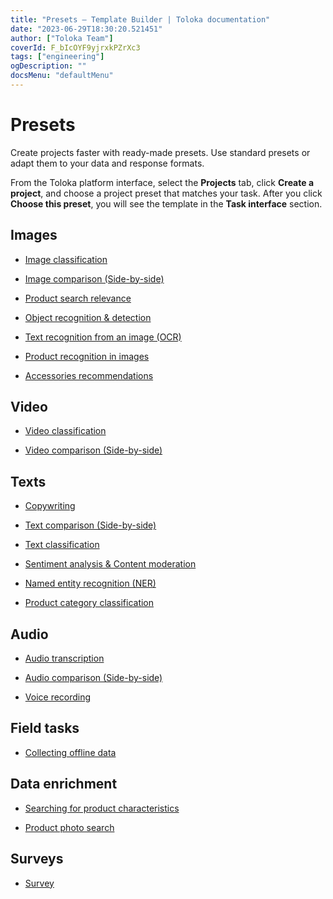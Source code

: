 ```yaml
---
title: "Presets — Template Builder | Toloka documentation"
date: "2023-06-29T18:30:20.521451"
author: ["Toloka Team"]
coverId: F_bIcOYF9yjrxkPZrXc3
tags: ["engineering"]
ogDescription: ""
docsMenu: "defaultMenu"
---
```


# Presets

Create projects faster with ready-made presets. Use standard presets or adapt them to your data and response formats.

From the Toloka platform interface, select the **Projects** tab, click **Create a project**, and choose a project preset that matches your task. After you click **Choose this preset**, you will see the template in the **Task interface** section.

## Images

- [Image classification](/docs/template-builder/templates/image-classification)

- [Image comparison (Side-by-side)](/docs/template-builder/templates/sbs-image)

- [Product search relevance](/docs/template-builder/templates/product-search-relevance)

- [Object recognition & detection](/docs/template-builder/templates/object-recognition)

- [Text recognition from an image (OCR)](/docs/template-builder/templates/text-recognition)

- [Product recognition in images](/docs/template-builder/templates/product-recognition-in-images)

- [Accessories recommendations](/docs/template-builder/templates/accessories-recommendations)

## Video

- [Video classification](/docs/template-builder/templates/video-moderation)

- [Video comparison (Side-by-side)](/docs/template-builder/templates/sbs-video)

## Texts

- [Copywriting](/docs/template-builder/templates/copywriting)

- [Text comparison (Side-by-side)](/docs/template-builder/templates/sbs-text)

- [Text classification](/docs/template-builder/templates/text-classification)

- [Sentiment analysis & Content moderation](/docs/template-builder/templates/content-moderation)

- [Named entity recognition (NER)](/docs/template-builder/templates/named-entity-recognition)

- [Product category classification](/docs/template-builder/templates/product-category-classification)

## Audio

- [Audio transcription](/docs/template-builder/templates/audio-transcript)

- [Audio comparison (Side-by-side)](/docs/template-builder/templates/sbs-audio)

- [Voice recording](/docs/template-builder/templates/voice-recording)

## Field tasks

- [Collecting offline data](/docs/template-builder/templates/spatial-crowdsourcing)

## Data enrichment

- [Searching for product characteristics](/docs/template-builder/templates/data-search)

- [Product photo search](/docs/template-builder/templates/product-photo-search)

## Surveys

- [Survey](/docs/template-builder/templates/survey)